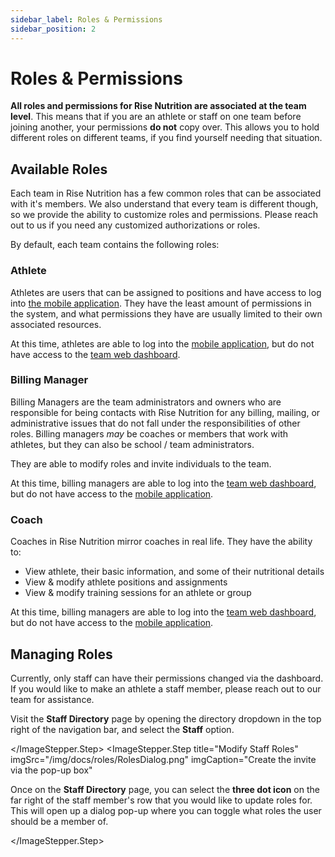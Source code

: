 ```yaml
---
sidebar_label: Roles & Permissions
sidebar_position: 2
---
```




# Roles & Permissions

**All roles and permissions for Rise Nutrition are associated at the team level**. This means
that if you are an athlete or staff on one team before joining another, your permissions **do not**
copy over. This allows you to hold different roles on different teams, if you find yourself
needing that situation.

## Available Roles

Each team in Rise Nutrition has a few common roles that can be associated with it's members. We
also understand that every team is different though, so we provide the ability to customize roles
and permissions. Please reach out to us if you need any customized authorizations or roles.

By default, each team contains the following roles:

### Athlete

Athletes are users that can be assigned to positions and have access to log into
[the mobile application](/mobile/intro). They have the least amount of permissions in
the system, and what permissions they have are usually limited to their own associated
resources.

At this time, athletes are able to log into the [mobile application](/mobile/intro), but
do not have access to the [team web dashboard](/dashboard/intro).

### Billing Manager

Billing Managers are the team administrators and owners who are responsible for being
contacts with Rise Nutrition for any billing, mailing, or administrative issues that
do not fall under the responsibilities of other roles. Billing managers _may_ be coaches or
members that work with athletes, but they can also be school / team administrators.

They are able to modify roles and invite individuals to the team.

At this time, billing managers are able to log into the [team web dashboard](/dashboard/intro), but
do not have access to the [mobile application](/mobile/intro).

### Coach

Coaches in Rise Nutrition mirror coaches in real life. They have the ability to:

* View athlete, their basic information, and some of their nutritional details
* View & modify athlete positions and assignments
* View & modify training sessions for an athlete or group

At this time, billing managers are able to log into the [team web dashboard](/dashboard/intro), but
do not have access to the [mobile application](/mobile/intro).

## Managing Roles

Currently, only staff can have their permissions changed via the dashboard. If you would like
to make an athlete a staff member, please reach out to our team for assistance.

<ImageStepper>
  <ImageStepper.Step
    title="View Staff"
    imgSrc="/img/docs/roles/StaffDirectoryDropdown.png"
    imgCaption="Navigate to the Invitations Directory page"
  >

Visit the **Staff Directory** page by opening the directory dropdown in the top right of the
navigation bar, and select the **Staff** option.

  </ImageStepper.Step>
  <ImageStepper.Step
    title="Modify Staff Roles"
    imgSrc="/img/docs/roles/RolesDialog.png"
    imgCaption="Create the invite via the pop-up box"
  >

Once on the **Staff Directory** page, you can select the **three dot icon** on the far
right of the staff member's row that you would like to update roles for. This will open up
a dialog pop-up where you can toggle what roles the user should be a member of.

  </ImageStepper.Step>
</ImageStepper>